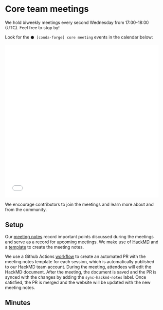# Core team meetings

We hold biweekly meetings every second Wednesday from 17:00-18:00 (UTC). Feel free to stop by!

Look for the `⚫ [conda-forge] core meeting` events in the calendar below:

<iframe
  src={ `https://calendar.google.com/calendar/embed?height=500&wkst=1&ctz=${Intl.DateTimeFormat().resolvedOptions().timeZone}&showTitle=0&showTz=1&showPrint=0&src=ODgwNTU3MGE0ZTFjYTIzMTk4NDI5NzFkYjQzODBlZDUxOGM0OTA1NzdjMDY0NTRhZGYyMzAzNzM0NTA2ZjM5N0Bncm91cC5jYWxlbmRhci5nb29nbGUuY29t&color=%2333b679` }
  width="100%"
  height="500"
  frameborder="0"
  scrolling="no"
  style={{ "margin-bottom": "2em", "margin-top": "1em" }}
></iframe>

We encourage contributors to join the meetings and learn more about and from the community.

## Setup

Our [meeting notes](https://conda-forge.org/community/minutes/) record important points discussed during the meetings and serve as a record for upcoming meetings.
We make use of [HackMD](https://hackmd.io/) and a [template](https://github.com/conda-forge/conda-forge.github.io/blob/main/misc/DEV_MEETING_TEMPLATE.md) to create the meeting notes.

We use a Github Actions [workflow][gha-workflow] to create an automated PR with the meeting notes
template for each session, which is automatically published to our HackMD team account. During the
meeting, attendees will edit the HackMD document. After the meeting, the document is saved and the
PR is synced with the changes by adding the `sync-hackmd-notes` label. Once satisfied, the PR is
merged and the website will be updated with the new meeting notes.

[gha-workflow]: https://github.com/conda-forge/conda-forge.github.io/actions/workflows/meeting-notes.yml

## Minutes


<DocCardList />
